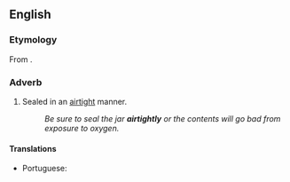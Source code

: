 ==English==

===Etymology===
From {{suffix|airtight|ly|lang=en}}.

===Adverb===
{{en-adv}}

# Sealed in an [[airtight]] manner.
#: ''Be sure to seal the jar '''airtightly''' or the contents will go bad from exposure to oxygen.''

====Translations====
{{trans-top|in an airtight manner}}
* Portuguese: {{t+|pt|hermeticamente}}
{{trans-mid}}
{{trans-bottom}}